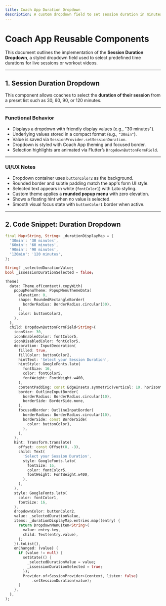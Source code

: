 ```yaml
---
title: Coach App Duration Dropdown
description: A custom dropdown field to set session duration in minutes
---
```



# Coach App Reusable Components

This document outlines the implementation of the **Session Duration Dropdown**, a styled dropdown field used to select predefined time durations for live sessions or workout videos.

---

## 1. Session Duration Dropdown

This component allows coaches to select the **duration of their session** from a preset list such as 30, 60, 90, or 120 minutes.

---

### Functional Behavior

- Displays a dropdown with friendly display values (e.g., "30 minutes").
- Underlying values stored in a compact format (e.g., `"30min"`).
- Value is saved via `SessionProvider.setSessionDuration`.
- Dropdown is styled with Coach App theming and focused border.
- Selection highlights are animated via Flutter’s `DropdownButtonFormField`.

---

### UI/UX Notes

- Dropdown container uses `buttonColor2` as the background.
- Rounded border and subtle padding match the app's form UI style.
- Selected text appears in white (`fontColor1`) with Lato styling.
- Custom theme applies a **rounded popup menu** with zero elevation.
- Shows a floating hint when no value is selected.
- Smooth visual focus state with `buttonColor1` border when active.

---

## 2. Code Snippet: Duration Dropdown

```dart
final Map<String, String> _durationDisplayMap = {
  '30min': '30 minutes',
  '60min': '60 minutes',
  '90min': '90 minutes',
  '120min': '120 minutes',
};

String? _selectedDurationValue;
bool _issessionDurationSelected = false;

Theme(
  data: Theme.of(context).copyWith(
    popupMenuTheme: PopupMenuThemeData(
      elevation: 0,
      shape: RoundedRectangleBorder(
        borderRadius: BorderRadius.circular(30),
      ),
      color: buttonColor2,
    ),
  ),
  child: DropdownButtonFormField<String>(
    iconSize: 30,
    iconEnabledColor: fontColor5,
    iconDisabledColor: fontColor5,
    decoration: InputDecoration(
      filled: true,
      fillColor: buttonColor2,
      hintText: 'Select your Session Duration',
      hintStyle: GoogleFonts.lato(
        fontSize: 16,
        color: fontColor5,
        fontWeight: FontWeight.w400,
      ),
      contentPadding: const EdgeInsets.symmetric(vertical: 10, horizontal: 10),
      border: OutlineInputBorder(
        borderRadius: BorderRadius.circular(10),
        borderSide: BorderSide.none,
      ),
      focusedBorder: OutlineInputBorder(
        borderRadius: BorderRadius.circular(10),
        borderSide: const BorderSide(
          color: buttonColor1,
        ),
      ),
    ),
    hint: Transform.translate(
      offset: const Offset(0, -3),
      child: Text(
        'Select your Session Duration',
        style: GoogleFonts.lato(
          fontSize: 16,
          color: fontColor5,
          fontWeight: FontWeight.w400,
        ),
      ),
    ),
    style: GoogleFonts.lato(
      color: fontColor1,
      fontSize: 16,
    ),
    dropdownColor: buttonColor2,
    value: _selectedDurationValue,
    items: _durationDisplayMap.entries.map((entry) {
      return DropdownMenuItem<String>(
        value: entry.key,
        child: Text(entry.value),
      );
    }).toList(),
    onChanged: (value) {
      if (value != null) {
        setState(() {
          _selectedDurationValue = value;
          _issessionDurationSelected = true;
        });
        Provider.of<SessionProvider>(context, listen: false)
            .setSessionDuration(value);
      }
    },
  ),
);
```